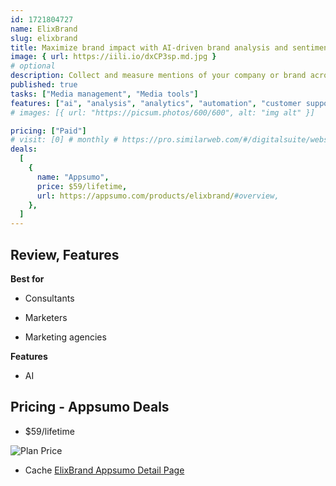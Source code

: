 ```yaml
---
id: 1721804727
name: ElixBrand
slug: elixbrand
title: Maximize brand impact with AI-driven brand analysis and sentiment tracking
image: { url: https://iili.io/dxCP3sp.md.jpg }
# optional
description: Collect and measure mentions of your company or brand across as many channels and touchpoints as possible. Tailor your search to ensure relevance to your geographic preferences
published: true
tasks: ["Media management", "Media tools"]
features: ["ai", "analysis", "analytics", "automation", "customer support"]
# images: [{ url: "https://picsum.photos/600/600", alt: "img alt" }]

pricing: ["Paid"]
# visit: [0] # monthly # https://pro.similarweb.com/#/digitalsuite/websiteanalysis/home
deals:
  [
    {
      name: "Appsumo",
      price: $59/lifetime,
      url: https://appsumo.com/products/elixbrand/#overview,
    },
  ]
---
```


## Review, Features

**Best for**

- Consultants

- Marketers

- Marketing agencies

**Features**

- AI

## Pricing - Appsumo Deals

- $59/lifetime

<Img src="https://iili.io/dxzTHPe.png" alt="Plan Price" />

- Cache [ElixBrand Appsumo Detail Page](https://iili.io/dxzTTla.png)
